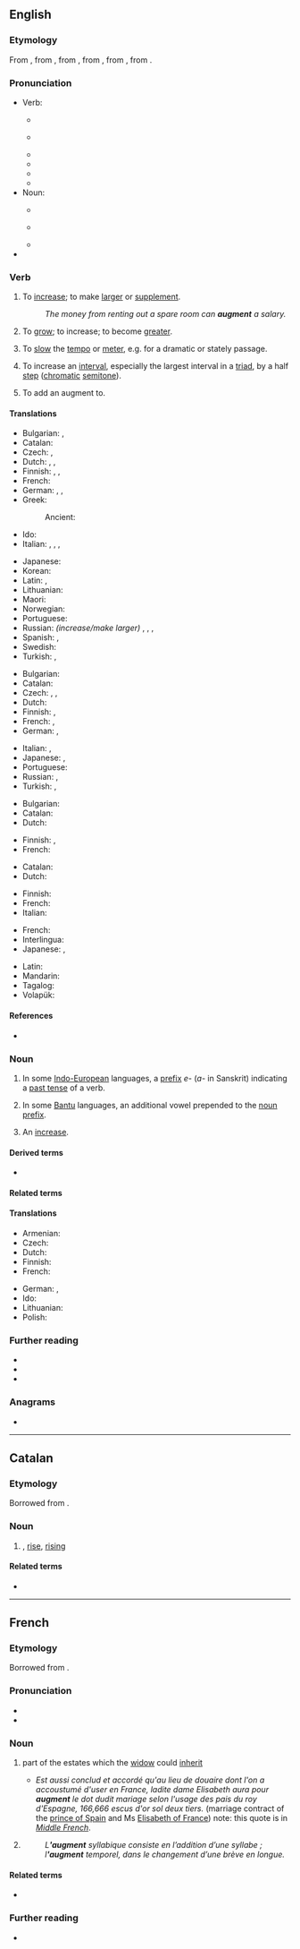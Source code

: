 ==English==
{{was wotd|2010|March|3}}
{{wikipedia|dab=augment}}

===Etymology===
{{root|en|ine-pro|*h₂ewg-}}
<!--(verb)-->From {{inh|en|enm|augmenten}}, from {{der|en|frm|augmenter}}, from {{der|en|fro|augmenter}}, from {{der|en|LL.|augmentare||to increase}}, from {{der|en|la|augmentum||an increase, growth}}, from {{m|la|augere||to increase}}.

===Pronunciation===
* Verb:
** {{a|UK}} {{IPA|en|/ɔːɡˈmɛnt/}}
** {{a|US}} {{IPA|en|/ɑɡˈmɛnt/}}
** {{audio|en|en-us-augment.ogg|Audio (US)}}
** {{audio|en|en-au-augment.ogg|Audio (AU)}}
** {{audio|en|en-GB-augment-verb.ogg|Audio (UK)}}
** {{rhymes|en|ɛnt}}
* Noun:
** {{a|UK}} {{IPA|en|/ˈɔːɡmənt/}}
** {{a|US}} {{IPA|en|/ˈɑɡmənt/}}
** {{audio|en|en-GB-augment-noun.ogg|Audio (UK)}}
* {{hyphenation|en|aug|ment}}

===Verb===
{{en-verb}}

# {{lb|en|transitive}} To [[increase]]; to make [[large|larger]] or [[supplement]].
#: ''The money from renting out a spare room can '''augment''' a salary.''
# {{lb|en|intransitive|reflexive}} To [[grow]]; to increase; to become [[greater]].
# {{lb|en|music}} To [[slow]] the [[tempo]] or [[meter]], e.g. for a dramatic or stately passage.
# {{lb|en|music}} To increase an [[interval]], especially the largest interval in a [[triad]], by a half [[step]] ([[chromatic]] [[semitone]]).
# {{lb|en|grammar|transitive}} To add an augment to.

====Translations====
{{trans-top|to increase, make larger or supplement}}
* Bulgarian: {{t+|bg|увеличавам}}, {{t+|bg|прибавям}}
* Catalan: {{t+|ca|augmentar}}
* Czech: {{t+|cs|rozšířit}}, {{t+|cs|zvětšit}}
* Dutch: {{t+|nl|vergroten}}, {{t+|nl|verhogen}}, {{t+|nl|aanvullen}}
* Finnish: {{t+|fi|lisätä}}, {{t+|fi|kasvattaa}}, {{t+|fi|laajentaa}}
* French: {{t+|fr|augmenter}}
* German: {{t+|de|vergrößern}}, {{t+|de|erhöhen}}, {{t+|de|vermehren}}
* Greek:
*: Ancient: {{t|grc|αὐξάνω}}
* Ido: {{t+|io|augmentar}}
* Italian: {{t+|it|aumentare}}, {{t+|it|crescere}}, {{t+|it|accrescere}}, {{t+|it|potenziare}}
{{trans-mid}}
* Japanese: {{t+|ja|増やす|tr=fuyasu}}
* Korean: {{t|ko|증가시키다}}
* Latin: {{t+|la|augeo}}, {{t|la|accumulō}}
* Lithuanian: {{t|lt|padidinti}}
* Maori: {{t|mi|whakakaurahi}}
* Norwegian: {{t+|no|øke}}
* Portuguese: {{t+|pt|aumentar}}
* Russian: ''(increase/make larger)'' {{t+|ru|увели́чивать|impf}}, {{t+|ru|увели́чить|pf}}, {{qualifier|supplement}} {{t+|ru|дополня́ть|impf}}, {{t+|ru|допо́лнить|pf}}
* Spanish: {{t+|es|aumentar}}, {{t+|es|incrementar}}
* Swedish: {{t+|sv|öka}}
* Turkish: {{t+|tr|çoğaltmak}}, {{t+|tr|artırmak}}
{{trans-bottom}}

{{trans-top|to become greater}}
* Bulgarian: {{t|bg|увеличавам се}}
* Catalan: {{t+|ca|augmentar}}
* Czech: {{t+|cs|nabýt}}, {{t+|cs|vzrůst}}, {{t+|cs|vyrůst}}
* Dutch: {{t+|nl|verhogen}}
* Finnish: {{t+|fi|kasvaa}}, {{t+|fi|laajeta}}
* French: {{t+|fr|accroître|alt=s'accroître}}, {{t+|fr|agrandir|alt=s'agrandir}}
* German: {{t+|de|wachsen}}, {{t+|de|zunehmen}}
{{trans-mid}}
* Italian: {{t|it|aumentarsi}}, {{t+|it|accrescersi}}
* Japanese: {{t|ja|大きくなる|tr=ookiku naru}}, {{t+|ja|増える|tr=fueru}}
* Portuguese: {{t+|pt|aumentar}}
* Russian: {{t+|ru|увели́чиваться|impf}}, {{t+|ru|увели́читься|pf}}
* Turkish: {{t+|tr|çoğalmak}}, {{t+|tr|artmak}}
{{trans-bottom}}

{{trans-top|to slow the tempo or meter}}
* Bulgarian: {{t+|bg|забавям}}
* Catalan: {{t+|ca|augmentar}}
* Dutch: {{t+|nl|vergroten}}
{{trans-mid}}
* Finnish: {{t|fi|augmentoida}}, {{t+|fi|harventaa}}
* French: {{t|fr|élargir le mouvement}}
{{trans-bottom}}

{{trans-top|to increase an interval by a half step}}
* Catalan: {{t+|ca|augmentar}}
* Dutch: {{t+|nl|vergroten}}
{{trans-mid}}
* Finnish: {{t+|fi|laajentaa}}
* French: {{t|fr|[[augmenter]] [[l']][[intervalle]]}}
* Italian: {{t+|it|aggiungere}}
{{trans-bottom}}

{{checktrans-top}}
* French: {{qualifier|1}} {{t+check|fr|augmenter}}
* Interlingua: {{qualifier|1}} {{t-check|ia|augmentar}}
* Japanese: {{t+check|ja|増やす|tr=fuyasu, 1|sc=Jpan}}, {{t-check|ja|増加する|tr=zoukasuru, 1|sc=Jpan}}
{{trans-mid}}
* Latin: {{qualifier|1}} {{t-check|la|augmentare}}
* Mandarin: {{t+check|cmn|增加|tr=1|sc=Hani}}
* Tagalog: {{t-check|tl|palakihin}}
* Volapük: {{qualifier|1}} {{t+check|vo|xäinön}}
{{trans-bottom}}

====References====
* {{R:OED2}}

===Noun===
{{en-noun}}

# {{lb|en|grammar}} In some [[Indo-European]] languages, a [[prefix]] ''e-'' (''a-'' in Sanskrit) indicating a [[past tense]] of a verb.
# {{lb|en|grammar}} In some [[Bantu]] languages, an additional vowel prepended to the [[noun prefix]].
# An [[increase]].

====Derived terms====
* {{l|en|augmentless}}

====Related terms====
{{rootsee|en|h₂ewg}}
{{rel2|en|{{l|en|augmentable}}
|{{l|en|augmentation}}
|{{l|en|august}}
|{{l|en|auction}}
|{{l|en|author}}
|{{l|en|authorize}}
|{{l|en|auxiliary}}
}}

====Translations====
{{trans-top|grammar: prefix indicating past tense of verb}}
* Armenian: {{t+|hy|նախահավելված|sc=Armn}}
* Czech: {{t|cs|augment|m}}
* Dutch: {{t|nl|augment|n}}
* Finnish: {{t+|fi|augmentti}}
* French: {{t+|fr|augment|m}}
{{trans-mid}}
* German: {{t+|de|Augment|n}}, {{t|de|Augmentum|n}}
* Ido: {{t+|io|augmento}}
* Lithuanian: {{t|lt|augmentas|m}}
* Polish: {{t+|pl|augment|m}}
{{trans-bottom}}

===Further reading===
* {{R:Webster 1913}}
* {{R:Century 1911}}
* {{R:OneLook}}

===Anagrams===
* {{anagrams|en|a=aegmntu|mutagen|negatum}}

----

==Catalan==

===Etymology===
Borrowed from {{bor|ca|la|augmentum}}.

===Noun===
{{ca-noun|m}}

# {{l|en|increase}}, [[rise]], [[rising]]

====Related terms====
* {{l|ca|augmentar}}

----

==French==
{{wikipedia|lang=fr}}
{{attention|fr|needs proof reading by a native English speaker}}

===Etymology===
Borrowed from {{bor|fr|la|augmentum}}.

===Pronunciation===
* {{fr-IPA}}
* {{audio|fr|LL-Q150 (fra)-Lyokoï-augment.wav|Audio}}

===Noun===
{{fr-noun|m}}

# {{lb|fr|medieval law}} part of the estates which the [[widow]] could [[inherit]]
#* ''Est aussi conclud et accordé qu'au lieu de douaire dont l'on a accoustumé d'user en France, ladite dame Elisabeth aura pour '''augment''' le dot dudit mariage selon l'usage des pais du roy d'Espagne, 166,666 escus d'or sol deux tiers.'' (marriage contract of the [[w:Carlos, Prince of Asturias|prince of Spain]] and Ms [[w:Elisabeth of Valois|Elisabeth of France]]) note: this quote is in ''[[Middle French]]''.
# {{lb|fr|grammar}} {{l|en|augment}}
#: ''L''''augment''' syllabique consiste en l’addition d’une syllabe ; l''''augment''' temporel, dans le changement d’une brève en longue.''

====Related terms====
* {{l|fr|augmenter}}

===Further reading===
* {{R:TLFi}}